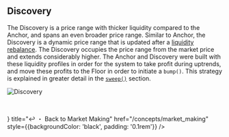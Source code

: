 
## Discovery
The Discovery is a price range with thicker liquidity compared to the Anchor, and spans an even broader price range. Similar to Anchor, the Discovery is a dynamic price range that is updated after a [liquidity rebalance](/concepts/market_making#rebalancing-liquidity). The Discovery occupies the price range from the market price and extends considerably higher. The Anchor and Discovery were built with these liquidity profiles in order for the system to take profit during uptrends, and move these profits to the Floor in order to initiate a `bump()`. This strategy is explained in greater detail in the [`sweep()`](/concepts/market_making#rebalancing-liquidity) section.

![Discovery](/assets/discovery.png)

&nbsp;

<Cards>
    <Card icon={<icon />} title="↩️ ・ Back to Market Making" href="/concepts/market_making" style={{backgroundColor: 'black', padding: '0.1rem'}} />
</Cards>